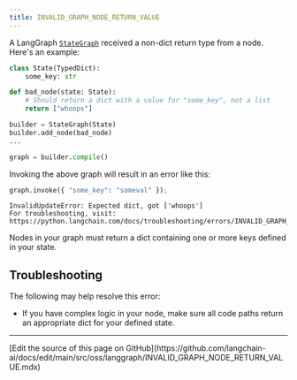 ```yaml
---
title: INVALID_GRAPH_NODE_RETURN_VALUE
---
```



<AlphaCalloutPy />



A LangGraph [`StateGraph`](https://langchain-ai.github.io/langgraph/reference/graphs/#langgraph.graph.state.StateGraph)
received a non-dict return type from a node. Here's an example:

```python
class State(TypedDict):
    some_key: str

def bad_node(state: State):
    # Should return a dict with a value for "some_key", not a list
    return ["whoops"]

builder = StateGraph(State)
builder.add_node(bad_node)
...

graph = builder.compile()
```

Invoking the above graph will result in an error like this:

```python
graph.invoke({ "some_key": "someval" });
```

```
InvalidUpdateError: Expected dict, got ['whoops']
For troubleshooting, visit: https://python.langchain.com/docs/troubleshooting/errors/INVALID_GRAPH_NODE_RETURN_VALUE
```

Nodes in your graph must return a dict containing one or more keys defined in your state.




## Troubleshooting

The following may help resolve this error:

* If you have complex logic in your node, make sure all code paths return an appropriate dict for your defined state.

---

<Callout icon="pen-to-square" iconType="regular">
  [Edit the source of this page on GitHub](https://github.com/langchain-ai/docs/edit/main/src/oss/langgraph/INVALID_GRAPH_NODE_RETURN_VALUE.mdx)
</Callout>
